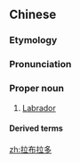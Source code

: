 ==Chinese==
{{zh-forms|gloss=-}}
{{wikipedia|lang=zh}}

===Etymology===
{{bor|zh|en|Labrador}}

===Pronunciation===
{{zh-pron
|m=Lābùlāduō
|c=laai1 bou3 laai1 do1
|cat=pn
}}

===Proper noun===
{{zh-propn}}

# [[Labrador]]

====Derived terms====
{{zh-der|紐芬蘭與拉布拉多|拉布拉多犬}}

{{zh-cat|Newfoundland and Labrador|Peninsulas|Seas|Queensland|Philippines}}

[[zh:拉布拉多]]
